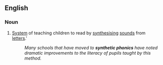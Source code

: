 ==English==
{{wikipedia}}

===Noun===
{{en-noun|-}}

# [[system|System]] of teaching children to read by [[synthesising]] [[sound]]s from [[letter]]s.'
#: ''Many schools that have moved to '''synthetic phonics''' have noted dramatic improvements to the literacy of pupils taught by this method.''